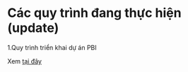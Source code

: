 # Các quy trình đang thực hiện (update)

1.Quy trình triển khai dự án PBI

Xem [tại đây](https://github.com/hoanglong8/FoxAI-Data-Analyst/blob/main/%5BFoxAI%5D%20Quy%20tr%C3%ACnh%20tri%E1%BB%83n%20khai%20d%E1%BB%B1%20%C3%A1n%20BI%20(d%E1%BB%B1%20th%E1%BA%A3o).md)
